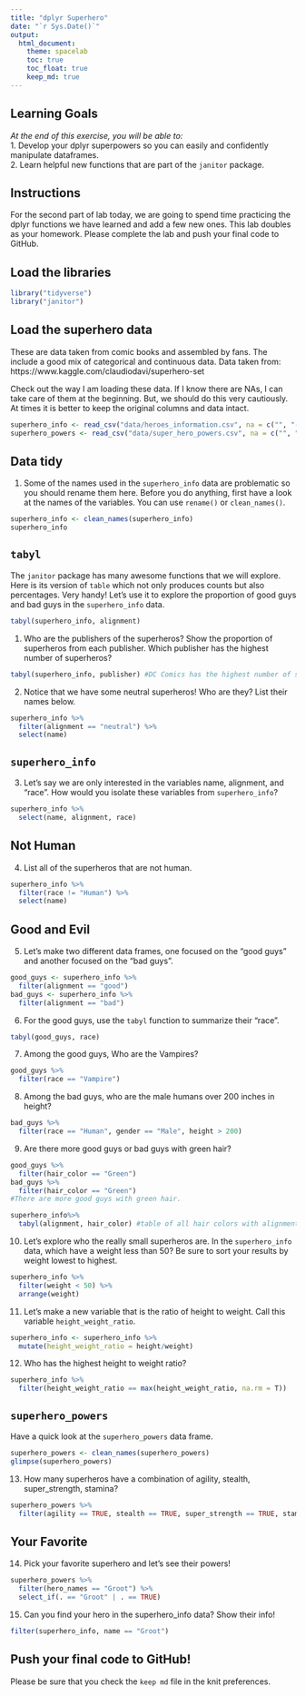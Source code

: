```yaml
---
title: "dplyr Superhero"
date: "`r Sys.Date()`"
output:
  html_document: 
    theme: spacelab
    toc: true
    toc_float: true
    keep_md: true
---
```


## Learning Goals  
*At the end of this exercise, you will be able to:*    
1. Develop your dplyr superpowers so you can easily and confidently manipulate dataframes.  
2. Learn helpful new functions that are part of the `janitor` package.  

## Instructions
For the second part of lab today, we are going to spend time practicing the dplyr functions we have learned and add a few new ones. This lab doubles as your homework. Please complete the lab and push your final code to GitHub.  

## Load the libraries
```r
library("tidyverse")
library("janitor")
```

## Load the superhero data
These are data taken from comic books and assembled by fans. The include a good mix of categorical and continuous data.  Data taken from: https://www.kaggle.com/claudiodavi/superhero-set  

Check out the way I am loading these data. If I know there are NAs, I can take care of them at the beginning. But, we should do this very cautiously. At times it is better to keep the original columns and data intact.  
```r
superhero_info <- read_csv("data/heroes_information.csv", na = c("", "-99", "-")) #don't do it unless you understand the data!
superhero_powers <- read_csv("data/super_hero_powers.csv", na = c("", "-99", "-"))
```

## Data tidy
1. Some of the names used in the `superhero_info` data are problematic so you should rename them here. Before you do anything, first have a look at the names of the variables. You can use `rename()` or `clean_names()`.    
```r
superhero_info <- clean_names(superhero_info)
superhero_info
```

## `tabyl`
The `janitor` package has many awesome functions that we will explore. Here is its version of `table` which not only produces counts but also percentages. Very handy! Let's use it to explore the proportion of good guys and bad guys in the `superhero_info` data.  
```r
tabyl(superhero_info, alignment)
```

1. Who are the publishers of the superheros? Show the proportion of superheros from each publisher. Which publisher has the highest number of superheros?  
```r
tabyl(superhero_info, publisher) #DC Comics has the highest number of superheros
```

2. Notice that we have some neutral superheros! Who are they? List their names below.  
```r
superhero_info %>%
  filter(alignment == "neutral") %>%
  select(name)
```

## `superhero_info`
3. Let's say we are only interested in the variables name, alignment, and "race". How would you isolate these variables from `superhero_info`?
```r
superhero_info %>%
  select(name, alignment, race)
```

## Not Human
4. List all of the superheros that are not human.
```r
superhero_info %>%
  filter(race != "Human") %>%
  select(name)
```

## Good and Evil
5. Let's make two different data frames, one focused on the "good guys" and another focused on the "bad guys".
```r
good_guys <- superhero_info %>%
  filter(alignment == "good")
bad_guys <- superhero_info %>%
  filter(alignment == "bad")
```

6. For the good guys, use the `tabyl` function to summarize their "race".
```r
tabyl(good_guys, race)
```

7. Among the good guys, Who are the Vampires?
```r
good_guys %>%
  filter(race == "Vampire")
```

8. Among the bad guys, who are the male humans over 200 inches in height?
```r
bad_guys %>%
  filter(race == "Human", gender == "Male", height > 200)
```

9. Are there more good guys or bad guys with green hair?  
```r
good_guys %>%
  filter(hair_color == "Green")
bad_guys %>%
  filter(hair_color == "Green")
#There are more good guys with green hair.
```

```r
superhero_info%>%
  tabyl(alignment, hair_color) #table of all hair colors with alignments
```

10. Let's explore who the really small superheros are. In the `superhero_info` data, which have a weight less than 50? Be sure to sort your results by weight lowest to highest.  
```r
superhero_info %>%
  filter(weight < 50) %>%
  arrange(weight)
```

11. Let's make a new variable that is the ratio of height to weight. Call this variable `height_weight_ratio`.    
```r
superhero_info <- superhero_info %>%
  mutate(height_weight_ratio = height/weight)
```

12. Who has the highest height to weight ratio?  
```r
superhero_info %>%
  filter(height_weight_ratio == max(height_weight_ratio, na.rm = T))
```

## `superhero_powers`
Have a quick look at the `superhero_powers` data frame.  
```r
superhero_powers <- clean_names(superhero_powers)
glimpse(superhero_powers)
```

13. How many superheros have a combination of agility, stealth, super_strength, stamina?
```r
superhero_powers %>%
  filter(agility == TRUE, stealth == TRUE, super_strength == TRUE, stamina == TRUE) #40 superheros have this combination of powers
```

## Your Favorite
14. Pick your favorite superhero and let's see their powers!  
```r
superhero_powers %>%
  filter(hero_names == "Groot") %>%
  select_if(. == "Groot" | . == TRUE)
```

15. Can you find your hero in the superhero_info data? Show their info!  
```r
filter(superhero_info, name == "Groot")
```

## Push your final code to GitHub!
Please be sure that you check the `keep md` file in the knit preferences.  